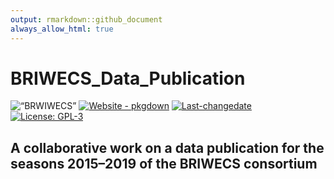```yaml
---
output: rmarkdown::github_document
always_allow_html: true
---
```


<!-- README.md is generated from README.Rmd. Please edit that file -->

# BRIWECS_Data_Publication
!["BRWIWECS"](https://github.com/tillrose/BRIWECS_Data_Publication/blob/main/figure/BRIWECS_logo.png)
[![Website - pkgdown](https://img.shields.io/badge/data-overview-blue)](https://tillrose.github.io/BRIWECS_Data_Publication/data_cleaning_and_overview.html) [![Last-changedate](https://img.shields.io/badge/last%20change-%60r%20gsub('-',%20'--',%20Sys.Date())%60-green.svg)](https://github.com/tillrose/BRIWECS_Data_Publication/commits/master) [![License: GPL-3](https://img.shields.io/badge/License-GPL3-orange)](https://www.r-project.org/Licenses/)

## A collaborative work on a data publication for the seasons 2015–2019 of the BRIWECS consortium
